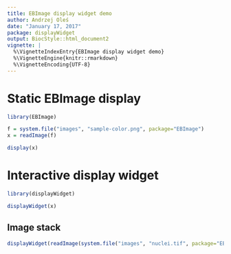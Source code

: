 ```yaml
---
title: EBImage display widget demo
author: Andrzej Oleś
date: "January 17, 2017"
package: displayWidget
output: BiocStyle::html_document2
vignette: |
  %\VignetteIndexEntry{EBImage display widget demo}
  %\VignetteEngine{knitr::rmarkdown}
  %\VignetteEncoding{UTF-8}
---
```


# Static EBImage display

```r
library(EBImage)

f = system.file("images", "sample-color.png", package="EBImage")
x = readImage(f)

display(x)
```

# Interactive display widget

```r
library(displayWidget)

displayWidget(x)
```

## Image stack

```r
displayWidget(readImage(system.file("images", "nuclei.tif", package="EBImage")))
```
